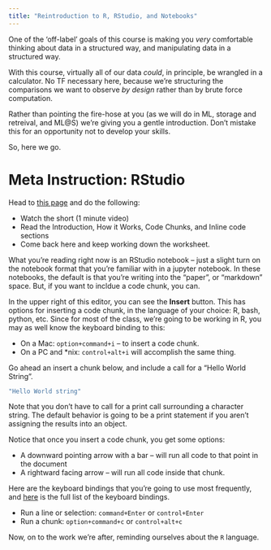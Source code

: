 ```yaml
---
title: "Reintroduction to R, RStudio, and Notebooks"
---
```


One of the 'off-label' goals of this course is making you *very* comfortable thinking about data in a structured way, and manipulating data in a structured way.

With this course, virtually all of our data *could*, in principle, be wrangled in a calculator. No TF necessary here, because we're structuring the comparisons we want to observe *by design* rather than by brute force computation. 

Rather than pointing the fire-hose at you (as we will do in ML, storage and retreival, and ML@S) we're giving you a gentle introduction. Don't mistake this for an opportunity not to develop your skills.

So, here we go. 

# Meta Instruction: RStudio

Head to [this page](https://rmarkdown.rstudio.com/lesson-1.html) and do the following: 

- Watch the short (1 minute  video)
- Read the Introduction, How it Works, Code Chunks, and Inline code sections 
- Come back here and keep working down the worksheet. 

What you're reading right now is an RStudio notebook -- just a slight turn on the notebook format that you're familiar with in a jupyter notebook. In these notebooks, the default is that you're writing into the "paper", or "markdown" space. But, if you want to incldue a code chunk, you can. 

In the upper right of this editor, you can see the **Insert** button. This has options for inserting a code chunk, in the language of your choice: R, bash, python, etc. Since for most of the class, we're going to be working in R, you may as well know the keyboard binding to this: 

- On a Mac: `option+command+i` -- to insert a code chunk. 
- On a PC and *nix: `control+alt+i` will accomplish the same thing. 

Go ahead an insert a chunk below, and include a call for a "Hello World String". 

<!-- Insert Chunk Below Here -->
```r
"Hello World string"
```


Note that you don't have to call for a print call surrounding a character string. The default behavior is going to be a print statement if you aren't assigning the results into an object. 

Notice that once you insert a code chunk, you get some options: 

- A downward pointing arrow with a bar -- will run all code to that point in the document
- A rightward facing arrow -- will run all code inside that chunk. 

Here are the keyboard bindings that you're going to use most frequently, and [here](https://support.rstudio.com/hc/en-us/articles/200711853-Keyboard-Shortcuts) is the full list of the keyboard bindings. 

- Run a line or selection: `command+Enter` or `control+Enter`
- Run a chunk: `option+command+c` or `control+alt+c`

Now, on to the work we're after, reminding ourselves about the `R` language. 